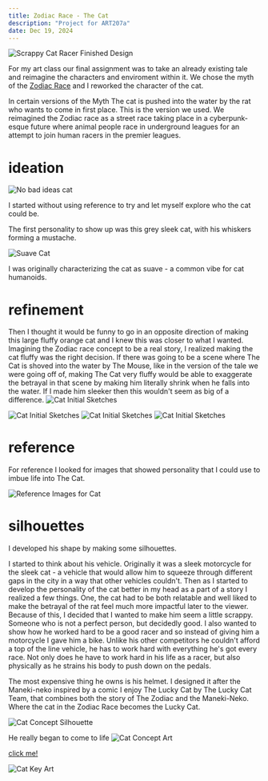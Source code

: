 ```yaml
---
title: Zodiac Race - The Cat
description: "Project for ART207a"
date: Dec 19, 2024
---
```


<Image
        src="/images/zodiac-race/cat-concept-cutout.png"
        alt="Scrappy Cat Racer Finished Design"
         width={1612} 
        height={2615}
      />

For my art class our final assignment was to take an already existing tale and reimagine the characters and enviroment within it.
We chose the myth of the [Zodiac Race](https://depts.washington.edu/triolive/quest/2007/TTQ07030/mythology.html) and I reworked the character of the cat.

In certain versions of the Myth The cat is pushed into the water by the rat who wants to come in first place. This is the version we used. 
We reimagined the Zodiac race as a street race taking place in a cyberpunk-esque future where animal people race in underground leagues for an attempt to join human racers in the premier leagues.

# ideation

<Image
        src="/images/zodiac-race/cat-proto.png"
        alt="No bad ideas cat"
         width={800} 
        height={688}
      />

I started without using reference to try and let myself explore who the cat could be. 

The first personality to show up was this grey sleek cat, with his whiskers forming a mustache. 

<Image
        src="/images/zodiac-race/cat-suave.png"
        alt="Suave Cat"
         width={764} 
        height={1728}
      />

I was originally characterizing the cat as suave - a common vibe for cat humanoids.

# refinement

Then I thought it would be funny to go in an opposite direction of making this large fluffy orange cat and I knew this was closer to what I wanted. Imagining the Zodiac race concept to be a real story, I realized making the cat fluffy was the right decision. 
If there was going to be a scene where The Cat is shoved into the water by The Mouse, like in the version of the tale we were going off of, making The Cat very fluffy would be able to exaggerate the betrayal in that scene by making him literally shrink when he falls into the water.
If I made him sleeker then this wouldn't seem as big of a difference. 
<Image
        src="/images/zodiac-race/cat-fluffy-0.png"
        alt="Cat Initial Sketches"
         width={664} 
        height={656}
      />

<Image
        src="/images/zodiac-race/cat-fluffy-1.png"
        alt="Cat Initial Sketches"
         width={664} 
        height={656}
      />
<Image
        src="/images/zodiac-race/cat-fluffy-2.png"
        alt="Cat Initial Sketches"
         width={664} 
        height={656}
      />
<Image
        src="/images/zodiac-race/cat-fluffy-3.png"
        alt="Cat Initial Sketches"
         width={664} 
        height={656}
      />


# reference
For reference I looked for images that showed personality that I could use to imbue life into The Cat. 

<Image
        src="/images/zodiac-race/cat-references.png"
        alt="Reference Images for Cat"
         width={1016} 
        height={582}
      />


# silhouettes
I developed his shape by making some silhouettes. 

I started to think about his vehicle.  Originally it was a sleek motorcycle for the sleek cat - a vehicle that would allow him to squeeze through different gaps in the city in a way that other vehicles couldn't. 
Then as I started to develop the personality of the cat better in my head as a part of a story I realized a few things. One, the cat had to be both relatable and well liked to make the betrayal of the rat feel much more impactful later to the viewer. Because of this, I decided that I wanted to make him seem a little scrappy. Someone who is not a perfect person, but decidedly good.
I also wanted to show how he worked hard to be a good racer and so instead of giving him a motorcycle I gave him a bike. Unlike his other competitors he couldn't afford a top of the line vehicle, he has to work hard with everything he's got every race. Not only does he have to work hard in his life as a racer, but also physically as he strains his body to push down on the pedals. 

The most expensive thing he owns is his helmet. I designed it after the Maneki-neko inspired by a comic I enjoy The Lucky Cat by The Lucky Cat Team, that combines both the story of The Zodiac and the Maneki-Neko. Where the cat in the Zodiac Race becomes the Lucky Cat.

<Image
        src="/images/zodiac-race/cat-silhouette.png"
        alt="Cat Concept Silhouette"
         width={1920} 
        height={1080}
      />




He really began to come to life
<Image
        src="/images/zodiac-race/cat-concept.png"
        alt="Cat Concept Art"
         width={1920} 
        height={1080}
      />



[click me!](/images/zodiac-race/cat-key-art.png)

<Image
        src="/images/zodiac-race/cat-key-art.png"
        alt="Cat Key Art"
         width={1920} 
        height={1080}
      />
     



